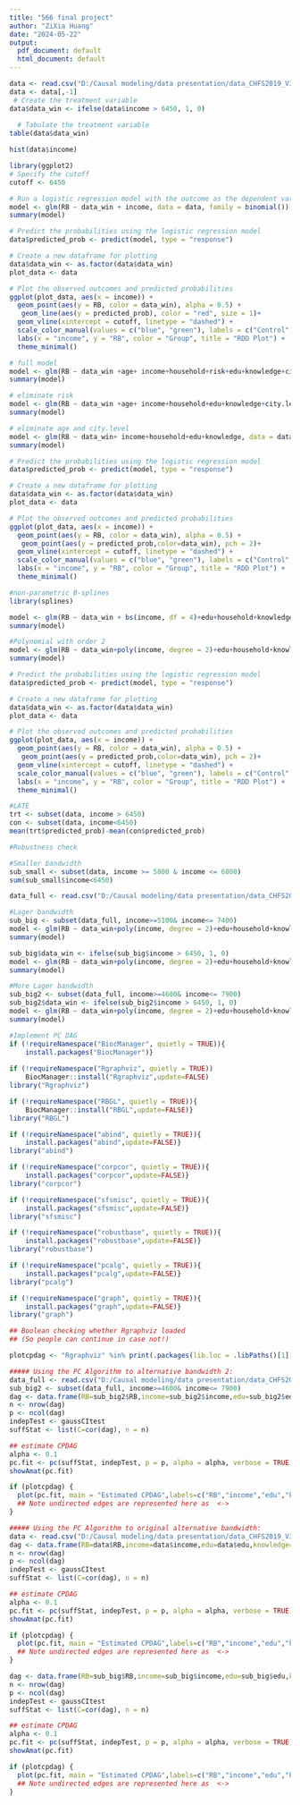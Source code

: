 ---
title: "566 final project"
author: "ZiXia Huang"
date: "2024-05-22"
output:
  pdf_document: default
  html_document: default
---

```{r}
data <- read.csv("D:/Causal modeling/data presentation/data_CHFS2019_V3.csv",header = TRUE)
data <- data[,-1]
 # Create the treatment variable
data$data_win <- ifelse(data$income > 6450, 1, 0)
  
  # Tabulate the treatment variable
table(data$data_win)

hist(data$income)
```

```{r,warning=FALSE}
library(ggplot2)
# Specify the cutoff
cutoff <- 6450

# Run a logistic regression model with the outcome as the dependent variable and the treatment and running variable as independent variables
model <- glm(RB ~ data_win + income, data = data, family = binomial())
summary(model)
```


```{r}
# Predict the probabilities using the logistic regression model
data$predicted_prob <- predict(model, type = "response")

# Create a new dataframe for plotting
data$data_win <- as.factor(data$data_win)
plot_data <- data

# Plot the observed outcomes and predicted probabilities
ggplot(plot_data, aes(x = income)) +
  geom_point(aes(y = RB, color = data_win), alpha = 0.5) +
   geom_line(aes(y = predicted_prob), color = "red", size = 1)+
  geom_vline(xintercept = cutoff, linetype = "dashed") +
  scale_color_manual(values = c("blue", "green"), labels = c("Control", "Treatment")) +
  labs(x = "income", y = "RB", color = "Group", title = "RDD Plot") +
  theme_minimal()


```
```{r}
# full model
model <- glm(RB ~ data_win +age+ income+household+risk+edu+knowledge+city.level, data = data, family = binomial())
summary(model)
```
```{r}
# eliminate risk
model <- glm(RB ~ data_win +age+ income+household+edu+knowledge+city.level, data = data, family = binomial())
summary(model)
```
```{r}
# eliminate age and city.level
model <- glm(RB ~ data_win+ income+household+edu+knowledge, data = data, family = binomial())
summary(model)
```

```{r}
# Predict the probabilities using the logistic regression model
data$predicted_prob <- predict(model, type = "response")

# Create a new dataframe for plotting
data$data_win <- as.factor(data$data_win)
plot_data <- data

# Plot the observed outcomes and predicted probabilities
ggplot(plot_data, aes(x = income)) +
  geom_point(aes(y = RB, color = data_win), alpha = 0.5) +
   geom_point(aes(y = predicted_prob,color=data_win), pch = 2)+
  geom_vline(xintercept = cutoff, linetype = "dashed") +
  scale_color_manual(values = c("blue", "green"), labels = c("Control", "Treatment")) +
  labs(x = "income", y = "RB", color = "Group", title = "RDD Plot") +
  theme_minimal()

```
```{r}
#non-parametric B-splines
library(splines)

model <- glm(RB ~ data_win + bs(income, df = 4)+edu+household+knowledge, data = data, family = binomial())
summary(model)
```
```{r}
#Polynomial with order 2
model <- glm(RB ~ data_win+poly(income, degree = 2)+edu+household+knowledge, data = data, family = binomial())
summary(model)
```
```{r}
# Predict the probabilities using the logistic regression model
data$predicted_prob <- predict(model, type = "response")

# Create a new dataframe for plotting
data$data_win <- as.factor(data$data_win)
plot_data <- data

# Plot the observed outcomes and predicted probabilities
ggplot(plot_data, aes(x = income)) +
  geom_point(aes(y = RB, color = data_win), alpha = 0.5) +
   geom_point(aes(y = predicted_prob,color=data_win), pch = 2)+
  geom_vline(xintercept = cutoff, linetype = "dashed") +
  scale_color_manual(values = c("blue", "green"), labels = c("Control", "Treatment")) +
  labs(x = "income", y = "RB", color = "Group", title = "RDD Plot") +
  theme_minimal()

```
```{r}
#LATE
trt <- subset(data, income > 6450)
con <- subset(data, income<6450)
mean(trt$predicted_prob)-mean(con$predicted_prob)
```



```{r}
#Robustness check

#Smaller bandwidth
sub_small <- subset(data, income >= 5800 & income <= 6800)
sum(sub_small$income<6450)
```
```{r}
data_full <- read.csv("D:/Causal modeling/data presentation/data_CHFS2019_V2.csv",header = TRUE)

#Lager bandwidth
sub_big <- subset(data_full, income>=5100& income<= 7400)
model <- glm(RB ~ data_win+poly(income, degree = 2)+edu+household+knowledge, data = sub_small, family = binomial())
summary(model)
```

```{r}
sub_big$data_win <- ifelse(sub_big$income > 6450, 1, 0)
model <- glm(RB ~ data_win+poly(income, degree = 2)+edu+household+knowledge, data = sub_big, family = binomial())
summary(model)
```
```{r}
#More Lager bandwidth
sub_big2 <- subset(data_full, income>=4600& income<= 7900)
sub_big2$data_win <- ifelse(sub_big2$income > 6450, 1, 0)
model <- glm(RB ~ data_win+poly(income, degree = 2)+edu+household+knowledge, data = sub_big2, family = binomial())
summary(model)
```


```{r,message=FALSE,warning=FALSE}
#Implement PC DAG
if (!requireNamespace("BiocManager", quietly = TRUE)){
    install.packages("BiocManager")}
    
if (!requireNamespace("Rgraphviz", quietly = TRUE))
    BiocManager::install("Rgraphviz",update=FALSE)
library("Rgraphviz")

if (!requireNamespace("RBGL", quietly = TRUE)){
    BiocManager::install("RBGL",update=FALSE)}
library("RBGL")

if (!requireNamespace("abind", quietly = TRUE)){
    install.packages("abind",update=FALSE)}
library("abind")

if (!requireNamespace("corpcor", quietly = TRUE)){
    install.packages("corpcor",update=FALSE)}
library("corpcor")

if (!requireNamespace("sfsmisc", quietly = TRUE)){
    install.packages("sfsmisc",update=FALSE)}
library("sfsmisc")

if (!requireNamespace("robustbase", quietly = TRUE)){
    install.packages("robustbase",update=FALSE)}    
library("robustbase")

if (!requireNamespace("pcalg", quietly = TRUE)){
    install.packages("pcalg",update=FALSE)}
library("pcalg")

if (!requireNamespace("graph", quietly = TRUE)){
    install.packages("graph",update=FALSE)}
library("graph")

## Boolean checking whether Rgraphviz loaded
## (So people can continue in case not!)

plotcpdag <- "Rgraphviz" %in% print(.packages(lib.loc = .libPaths()[1])) 
```

```{r}
##### Using the PC Algorithm to alternative bandwidth 2:
data_full <- read.csv("D:/Causal modeling/data presentation/data_CHFS2019_V2.csv",header = TRUE)
sub_big2 <- subset(data_full, income>=4600& income<= 7900)
dag <- data.frame(RB=sub_big2$RB,income=sub_big2$income,edu=sub_big2$edu,knowledge=sub_big2$knowledge,household=sub_big2$household)
n <- nrow(dag)
p <- ncol(dag)
indepTest <- gaussCItest
suffStat <- list(C=cor(dag), n = n)

## estimate CPDAG
alpha <- 0.1
pc.fit <- pc(suffStat, indepTest, p = p, alpha = alpha, verbose = TRUE)
showAmat(pc.fit)

if (plotcpdag) {
  plot(pc.fit, main = "Estimated CPDAG",labels=c("RB","income","edu","knowledge","household"))
  ## Note undirected edges are represented here as  <->
}
```

```{r}
##### Using the PC Algorithm to original alternative bandwidth:
data <- read.csv("D:/Causal modeling/data presentation/data_CHFS2019_V3.csv",header = TRUE)
dag <- data.frame(RB=data$RB,income=data$income,edu=data$edu,knowledge=data$knowledge,household=data$household)
n <- nrow(dag)
p <- ncol(dag)
indepTest <- gaussCItest
suffStat <- list(C=cor(dag), n = n)

## estimate CPDAG
alpha <- 0.1
pc.fit <- pc(suffStat, indepTest, p = p, alpha = alpha, verbose = TRUE)
showAmat(pc.fit)

if (plotcpdag) {
  plot(pc.fit, main = "Estimated CPDAG",labels=c("RB","income","edu","knowledge","household"))
  ## Note undirected edges are represented here as  <->
}
```

```{r}
dag <- data.frame(RB=sub_big$RB,income=sub_big$income,edu=sub_big$edu,knowledge=sub_big$knowledge,household=sub_big$household)
n <- nrow(dag)
p <- ncol(dag)
indepTest <- gaussCItest
suffStat <- list(C=cor(dag), n = n)

## estimate CPDAG
alpha <- 0.1
pc.fit <- pc(suffStat, indepTest, p = p, alpha = alpha, verbose = TRUE)
showAmat(pc.fit)

if (plotcpdag) {
  plot(pc.fit, main = "Estimated CPDAG",labels=c("RB","income","edu","knowledge","household"))
  ## Note undirected edges are represented here as  <->
}
```


